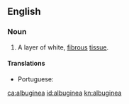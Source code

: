 ==English==

===Noun===
{{en-noun|-}}

# {{context|anatomy|lang=en}} A layer of white, [[fibrous]] [[tissue]].

====Translations====
{{trans-top|layer of white, fibrous tissue}}
* Portuguese: {{t|pt|albugínea|f}}
{{trans-mid}}
{{trans-bottom}}

[[ca:albuginea]]
[[id:albuginea]]
[[kn:albuginea]]